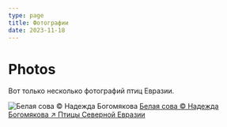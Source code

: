 ```yaml
---
type: page
title: Фотографии
date: 2023-11-18
---
```


# Photos

Вот только несколько фотографий птиц Евразии.


<Image
  src="/images/Snowy-Owl.jfif"
  alt="Белая сова © Надежда Богомякова"
  width={1125}
  height={750}
  priority
  className="next-image"
/>
[Белая сова © Надежда Богомякова ↗ Птицы Северной Евразии](https://north.eurasia.birds.watch/v2photo.php?s=061501109&l=ru&n=1&si=tyu)

